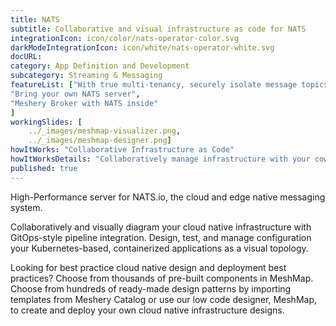 ```yaml
---
title: NATS  
subtitle: Collaborative and visual infrastructure as code for NATS
integrationIcon: icon/color/nats-operator-color.svg
darkModeIntegrationIcon: icon/white/nats-operator-white.svg
docURL: 
category: App Definition and Development
subcategory: Streaming & Messaging
featureList: ["With true multi-tenancy, securely isolate message topics",
"Bring your own NATS server",
"Meshery Broker with NATS inside"
]
workingSlides: [
    ../_images/meshmap-visualizer.png,
    ../_images/meshmap-designer.png]
howItWorks: "Collaborative Infrastructure as Code"
howItWorksDetails: "Collaboratively manage infrastructure with your coworkers synchronously sharing the same designs."
published: true
---
```

<p>
    High-Performance server for NATS.io, the cloud and edge native messaging system.
</p>
<p>
    Collaboratively and visually diagram your cloud native infrastructure with GitOps-style pipeline integration. Design, test, and manage configuration your Kubernetes-based, containerized applications as a visual topology.
</p>
<p>
    Looking for best practice cloud native design and deployment best practices? Choose from thousands of pre-built components in MeshMap. Choose from hundreds of ready-made design patterns by importing templates from Meshery Catalog or use our low code designer, MeshMap, to create and deploy your own cloud native infrastructure designs.
</p>
